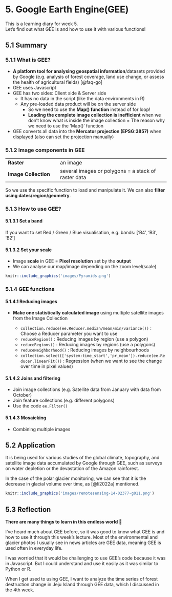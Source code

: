 # 5. Google Earth Engine(GEE) {.unnumbered}

This is a learning diary for week 5.\
Let's find out what GEE is and how to use it with various functions!

## 5.1 Summary

### 5.1.1 What is GEE?

-   **A platform tool for analysing geospatial information**/datasets provided by Google (e.g. analysis of forest coverage, land use change, or assess the health of agricultural fields) [@faq-go]
-   GEE uses Javascript
-   GEE has two sides: Client side & Server side
    -   It has no data in the script (like the data environments in R)
    -   Any pre-loaded data product will be on the server side
        -   So we need to use the **Map() function** instead of for loop!
        -   **Loading the complete image collection is inefficient** when we don't know what is inside the image collection = The reason why we need to use the 'Map()' function
-   GEE converts all data into the **Mercator projection (EPSG:3857)** when displayed (also can set the projection manually)

### 5.1.2 Image components in GEE

|                      |                                                     |
|-----------------------|------------------------------------------------|
| **Raster**           | an image                                            |
| **Image Collection** | several images or polygons = a stack of raster data |

So we use the specific function to load and manipulate it. We can also **filter using dates/region/geometry**.

### 5.1.3 How to use GEE?

#### 5.1.3.1 Set a band

If you want to set Red / Green / Blue visualisation, e.g. bands: \['B4', 'B3', 'B2'\]

#### 5.1.3.2 Set your scale

-   Image **scale** in GEE = **Pixel resolution** set by the **output**
-   We can analyse our map/image depending on the zoom level(scale)

```r
knitr::include_graphics('images/Pyramids.png')
```

### 5.1.4 GEE functions

#### 5.1.4.1 Reducing images

-   **Make one statistically calculated image** using multiple satellite images from the Image Collection

    -   `collection.reduce(ee.Reducer.median/mean/min/variance())` : Choose a Reducer parameter you want to use
    -   `reduceRegion()` : Reducing images by region (use a polygon)
    -   `reduceRegions()` : Reducing images by regions (use a polygons)
    -   `reduceNeighborhood()` : Reducing images by neighbourhoods
    -   `collection.select(['system:time_start','pr_mean']).reduce(ee.Reducer.linearFit())` : Regression (when we want to see the change over time in pixel values)

#### 5.1.4.2 Joins and filtering

-   Join image collections (e.g. Satellite data from January with data from October)
-   Join feature collections (e.g. different polygons)
-   Use the code `ee.Filter()`

#### 5.1.4.3 Mosaicking

-   Combining multiple images

## 5.2 Application

It is being used for various studies of the global climate, topography, and satellite image data accumulated by Google through GEE, such as surveys on water depletion or the devastation of the Amazon rainforest.

In the case of the polar glacier monitoring, we can see that it is the decrease in glacial volume over time, as [@li2022a] mentioned. 
```r
knitr::include_graphics('images/remotesensing-14-02377-g011.png')
```

## 5.3 Reflection

**There are many things to learn in this endless world 🤯**

I've heard much about GEE before, so it was good to know what GEE is and how to use it through this week's lecture. Most of the environmental and glacier photos I usually see in news articles are GEE data, meaning GEE is used often in everyday life.

I was worried that it would be challenging to use GEE's code because it was in Javascript. But I could understand and use it easily as it was similar to Python or R.

When I get used to using GEE, I want to analyze the time series of forest destruction change in Jeju Island through GEE data, which I discussed in the 4th week.
